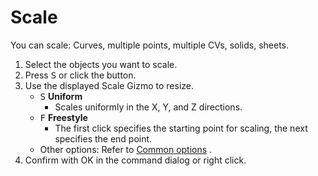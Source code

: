 

# Scale

<Reference shortcut="S" command="Scale" button="Left of Command Bar" />

You can scale: Curves, multiple points, multiple CVs, solids, sheets.

1. Select the objects you want to scale.
2. Press <kbd>S</kbd> or click the button.
3. Use the displayed Scale Gizmo to resize.
   - <kbd>S</kbd> **Uniform**
      - Scales uniformly in the X, Y, and Z directions.
   - <kbd>F</kbd> **Freestyle**
      - The first click specifies the starting point for scaling, the next specifies the end point.
   - Other options: Refer to [Common options](common-options) .
4. Confirm with OK in the command dialog or right click.